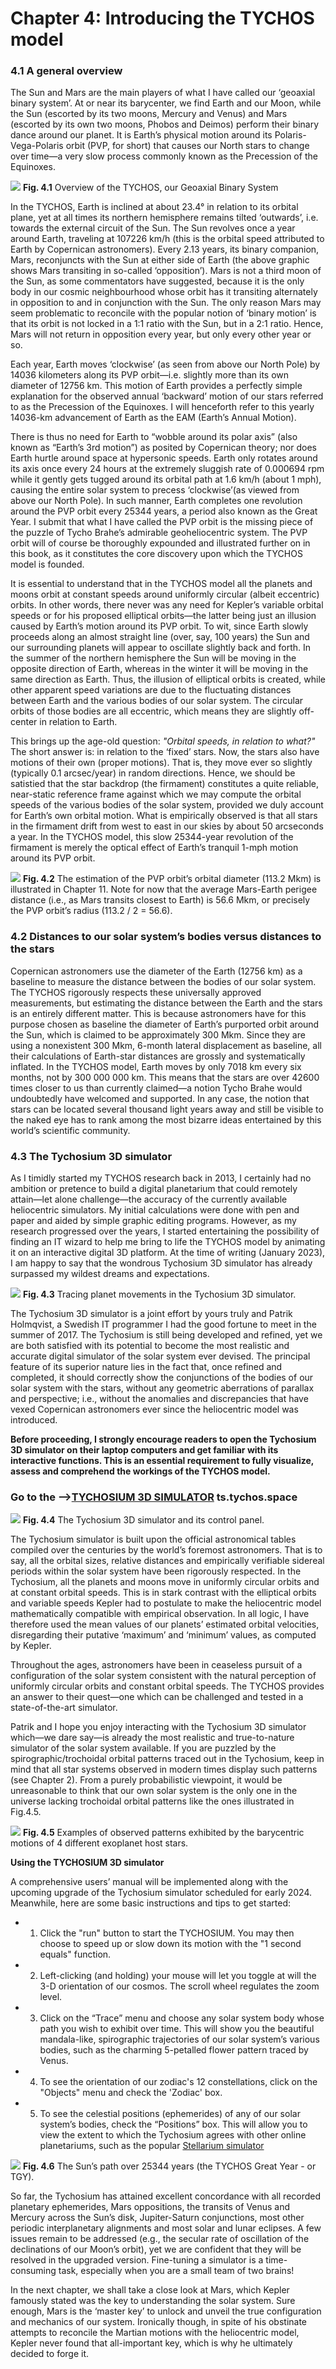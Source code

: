 Chapter 4: Introducing the TYCHOS model
========================================

### 4.1 A general overview

The Sun and Mars are the main players of what I have called our ‘geoaxial binary system’. At or near its barycenter, we find Earth and our Moon, while the Sun (escorted by its two moons, Mercury and Venus) and Mars (escorted by its own two moons, Phobos and Deimos) perform their binary dance around our planet. It is Earth’s physical motion around its Polaris-Vega-Polaris orbit (PVP, for short) that causes our North stars to change over time—a very slow process commonly known as the Precession of the Equinoxes.

![](https://septclues.com/TYCHOS/TYCHOS_geoaxialbinarysystem_new_01.jpg)
**Fig. 4.1** Overview of the TYCHOS, our Geoaxial Binary System

In the TYCHOS, Earth is inclined at about 23.4° in relation to its orbital plane, yet at all times its northern hemisphere remains tilted ‘outwards’, i.e. towards the external circuit of the Sun. The Sun revolves once a year around Earth, traveling at 107226 km/h (this is the orbital speed attributed to Earth by Copernican astronomers). Every 2.13 years, its binary companion, Mars, reconjuncts with the Sun at either side of Earth (the above graphic shows Mars transiting in so-called ‘opposition’). Mars is not a third moon of the Sun, as some commentators have suggested, because it is the only body in our cosmic neighbourhood whose orbit has it transiting alternately in opposition to and in conjunction with the Sun. The only reason Mars may seem problematic to reconcile with the popular notion of ‘binary motion’ is that its orbit is not locked in a 1:1 ratio with the Sun, but in a 2:1 ratio. Hence, Mars will not return in opposition every year, but only every other year or so.  

Each year, Earth moves ‘clockwise’ (as seen from above our North Pole) by 14036 kilometers along its PVP orbit—i.e. slightly more than its own diameter of 12756 km. This motion of Earth provides a perfectly simple explanation for the observed annual ‘backward’ motion of our stars referred to as the Precession of the Equinoxes. I will henceforth refer to this yearly 14036-km advancement of Earth as the EAM (Earth’s Annual Motion).

There is thus no need for Earth to “wobble around its polar axis” (also known as “Earth’s 3rd motion”) as posited by Copernican theory; nor does Earth hurtle around space at hypersonic speeds. Earth only rotates around its axis once every 24 hours at the extremely sluggish rate of 0.000694 rpm while it gently gets tugged around its orbital path at 1.6 km/h (about 1 mph), causing the entire solar system to precess ‘clockwise’(as viewed from above our North Pole). In such manner, Earth completes one revolution around the PVP orbit every 25344 years, a period also known as the Great Year. I submit that what I have called the PVP orbit is the missing piece of the puzzle of Tycho Brahe’s admirable geoheliocentric system. The PVP orbit will of course be thoroughly expounded and illustrated further on in this book, as it constitutes the core discovery upon which the TYCHOS model is founded.

It is essential to understand that in the TYCHOS model all the planets and moons orbit at constant speeds around uniformly circular (albeit eccentric) orbits. In other words, there never was any need for Kepler’s variable orbital speeds or for his proposed elliptical orbits—the latter being just an illusion caused by Earth’s motion around its PVP orbit. To wit, since Earth slowly proceeds along an almost straight line (over, say, 100 years) the Sun and our surrounding planets will appear to oscillate slightly back and forth. In the summer of the northern hemisphere the Sun will be moving in the opposite direction of Earth, whereas in the winter it will be moving in the same direction as Earth. Thus, the illusion of elliptical orbits is created, while other apparent speed variations are due to the fluctuating distances between Earth and the various bodies of our solar system. The circular orbits of those bodies are all eccentric, which means they are slightly off-center in relation to Earth. 

This brings up the age-old question: _"Orbital speeds, in relation to what?"_ The short answer is: in relation to the ‘fixed’ stars. Now, the stars also have motions of their own (proper motions). That is, they move ever so slightly (typically 0.1 arcsec/year) in random directions. Hence, we should be satistied that the star backdrop (the firmament) constitutes a quite reliable, near-static reference frame against which we may compute the orbital speeds of the various bodies of the solar system, provided we duly account for Earth’s own orbital motion. What is empirically observed is that all stars in the firmament drift from west to east in our skies by about 50 arcseconds a year. In the TYCHOS model, this slow 25344-year revolution of the firmament is merely the optical effect of Earth’s tranquil 1-mph motion around its PVP orbit.

![](https://septclues.com/TYCHOS/PVP_orbit_Polaris_Vega_25344years_small.jpg)
**Fig. 4.2** The estimation of the PVP orbit’s orbital diameter (113.2 Mkm) is illustrated in Chapter 11. Note for now that the average Mars-Earth perigee distance (i.e., as Mars transits closest to Earth) is 56.6 Mkm, or precisely the PVP orbit’s radius (113.2 / 2 = 56.6). 


### 4.2 Distances to our solar system’s bodies versus distances to the stars

Copernican astronomers use the diameter of the Earth (12756 km) as a baseline to measure the distance between the bodies of our solar system. The TYCHOS rigorously respects these universally approved measurements, but estimating the distance between the Earth and the stars is an entirely different matter. This is because astronomers have for this purpose chosen as baseline the diameter of Earth’s purported orbit around the Sun, which is claimed to be approximately 300 Mkm. Since they are using a nonexistent 300 Mkm, 6-month lateral displacement as baseline, all their calculations of Earth-star distances are grossly and systematically inflated. In the TYCHOS model, Earth moves by only 7018 km every six months, not by 300 000 000 km. This means that the stars are over 42600 times closer to us than currently claimed—a notion Tycho Brahe would undoubtedly have welcomed and supported. In any case, the notion that stars can be located several thousand light years away and still be visible to the naked eye has to rank among the most bizarre ideas entertained by this world’s scientific community.


### 4.3 The Tychosium 3D simulator

As I timidly started my TYCHOS research back in 2013, I certainly had no ambition or pretence to build a digital planetarium that could remotely attain―let alone challenge―the accuracy of the currently available heliocentric simulators. My initial calculations were done with pen and paper and aided by simple graphic editing programs. However, as my research progressed over the years, I started entertaining the possibility of finding an IT wizard to help me bring to life the TYCHOS model by animating it on an interactive digital 3D platform. At the time of writing (January 2023), I am happy to say that the wondrous Tychosium 3D simulator has already surpassed my wildest dreams and expectations.       

![](https://septclues.com/TYCHOS/TYCHOSIUM_Sun_Mars_Binary_Pair_01.jpg)
**Fig. 4.3** Tracing planet movements in the Tychosium 3D simulator.

The Tychosium 3D simulator is a joint effort by yours truly and Patrik Holmqvist, a Swedish IT programmer I had the good fortune to meet in the summer of 2017. The Tychosium is still being developed and refined, yet we are both satisfied with its potential to become the most realistic and accurate digital simulator of the solar system ever devised. The principal feature of its superior nature lies in the fact that, once refined and completed, it should correctly show the conjunctions of the bodies of our solar system with the stars, without any geometric aberrations of parallax and perspective; i.e., without the anomalies and discrepancies that have vexed Copernican astronomers ever since the heliocentric model was introduced.

**Before proceeding, I strongly encourage readers to open the Tychosium 3D simulator on their laptop computers and get familiar with its interactive functions. This is an essential requirement to fully visualize, assess and comprehend the workings of the TYCHOS model.** 

### Go to the -->[TYCHOSIUM 3D SIMULATOR](https://ts.tychos.space/) ts.tychos.space

![](https://septclues.com/TYCHOS/TYCHOSIUM_Enjoy_02.jpg)
**Fig. 4.4** The Tychosium 3D simulator and its control panel.

The Tychosium simulator is built upon the official astronomical tables compiled over the centuries by the world’s foremost astronomers. That is to say, all the orbital sizes, relative distances and empirically verifiable sidereal periods within the solar system have been rigorously respected. In the Tychosium, all the planets and moons move in uniformly circular orbits and at constant orbital speeds. This is in stark contrast with the elliptical orbits and variable speeds Kepler had to postulate to make the heliocentric model mathematically compatible with empirical observation. In all logic, I have therefore used the mean values of our planets’ estimated orbital velocities, disregarding their putative ‘maximum’ and ‘minimum’ values, as computed by Kepler.

Throughout the ages, astronomers have been in ceaseless pursuit of a configuration of the solar system consistent with the natural perception of uniformly circular orbits and constant orbital speeds. The TYCHOS provides an answer to their quest―one which can be challenged and tested in a state-of-the-art simulator.

Patrik and I hope you enjoy interacting with the Tychosium 3D simulator which―we dare say―is already the most realistic and true-to-nature simulator of the solar system available. If you are puzzled by the spirographic/trochoidal orbital patterns traced out in the Tychosium, keep in mind that all star systems observed in modern times display such patterns (see Chapter 2). From a purely probabilistic viewpoint, it would be unreasonable to think that our own solar system is the only one in the universe lacking trochoidal orbital patterns like the ones illustrated in Fig.4.5.

![](https://www.tychos.info/book_imagery/007_StarTrajectories_01.jpg)
**Fig. 4.5** Examples of observed patterns exhibited by the barycentric motions of 4 different exoplanet host stars.

**Using the TYCHOSIUM 3D simulator**

A comprehensive users’ manual will be implemented along with the upcoming upgrade of the Tychosium simulator scheduled for early 2024. Meanwhile, here are some basic instructions and tips to get started:

- 1. Click the "run" button to start the TYCHOSIUM. You may then choose to speed up or slow down its motion with the "1 second equals" function. 
 
- 2. Left-clicking (and holding) your mouse will let you toggle at will the 3-D orientation of our cosmos. The scroll wheel regulates the zoom level.
 
- 3. Click on the “Trace” menu and choose any solar system body whose path you wish to exhibit over time. This will show you the beautiful mandala-like, spirographic trajectories of our solar system’s various bodies, such as the charming 5-petalled flower pattern traced by Venus.
 
- 4. To see the orientation of our zodiac's 12 constellations, click on the "Objects" menu and check the 'Zodiac' box.

- 5. To see the celestial positions (ephemerides) of any of our solar system’s bodies, check the “Positions” box. This will allow you to view the extent to which the Tychosium agrees with other online planetariums, such as the popular [Stellarium simulator](https://stellarium-web.org/)

![](https://septclues.com/TYCHOS/TYCHOS_Paths_of_Earth_&_Sun_01.jpg)
**Fig. 4.6** The Sun’s path over 25344 years (the TYCHOS Great Year - or TGY).

So far, the Tychosium has attained excellent concordance with all recorded planetary ephemerides, Mars oppositions, the transits of Venus and Mercury across the Sun’s disk, Jupiter-Saturn conjunctions, most other periodic interplanetary alignments and most solar and lunar eclipses. A few issues remain to be addressed (e.g., the secular rate of oscillation of the declinations of our Moon’s orbit), yet we are confident that they will be resolved in the upgraded version. Fine-tuning a simulator is a time-consuming task, especially when you are a small team of two brains!    

In the next chapter, we shall take a close look at Mars, which Kepler famously stated was the key to understanding the solar system. Sure enough, Mars is the ‘master key’ to unlock and unveil the true configuration and mechanics of our system. Ironically though, in spite of his obstinate attempts to reconcile the Martian motions with the heliocentric model, Kepler never found that all-important key, which is why he ultimately decided to forge it. 
